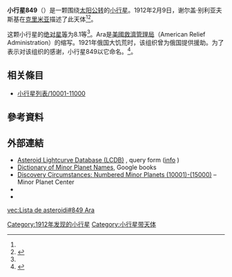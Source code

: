 {{Infobox planet
 | minorplanet     = yes
 | name            = 849 Ara
 | background      = #D6D6D6
 | image = 
 | image_size      = 
 | caption         =
 | discovery_ref   =  <ref name="MPC-object" />
 | discoverer      = [[谢尔盖·别利亚夫斯基|谢尔盖·别利亚夫斯基]]
 | discovery_site  = [[克里米亚|克里米亚]]
 | discovered      = 1912年2月9日
 | mpc_name        = 849 Ara
 | alt_names       = 849 Ara
 | pronounced      = 
 | named_after     = <ref name="MPC-object" />
 | mp_category     = [[主帶小行星|主帶小行星]] <ref name="MPC-object" /><ref name="jpldata" />
 | orbit_ref       = <ref name="a">[http://ssd.jpl.nasa.gov/sbdb.cgi?sstr=849 849] {{Wayback|url=http://ssd.jpl.nasa.gov/sbdb.cgi?sstr=849 |date=20210717223100 }}，小行星數據庫瀏覽器（JPL Small-Body Database Browser）－[[美国国家航空航天局|美国国家航空航天局]]喷气推进实验室</ref>
 | epoch           = 2019-04-27.0（[[儒略日|JD]] 2458600.5）
 | uncertainty     = 0
 | observation_arc = 
 | aphelion = {{convert|3.777|AU|km|3|abbr=on|lk=out}}
 | perihelion      = {{convert|2.5146549|AU|km|3|abbr=on}}
 | semimajor       = 3.1456211
 | eccentricity    = 0.2005855
 | period          = 5.58[[儒略年|yr]]
 | mean_anomaly    = 252.58563[[度|°]]
 | mean_motion     = {{Deg2DMS|0.17666250|sup=ms}} / day
 | inclination     = 19.53131
 | asc_node        = 228.36688°
 | arg_peri        = 63.30486
 | mean_diameter   = 
 | rotation        = 
 | albedo          =
 | spectral_type   =
 | abs_magnitude   = 8.1<ref name="jpldata" />
}}
'''小行星849'''（{{lang-en|849 Ara}}）是一颗围绕[[太阳|太阳]][[公转|公转]]的[[小行星|小行星]]。1912年2月9日，谢尔盖·别利亚夫斯基在[[克里米亚|克里米亚]]描述了此天体<ref name="a" /><ref>{{cite news|title=小行星列表|url=http://cfa-www.harvard.edu/iau/lists/NumberedMPs.txt|accessdate=2018-10-19|newspaper=哈佛大学|archive-date=2008-05-17|archive-url=https://web.archive.org/web/20080517010638/http://cfa-www.harvard.edu/iau/lists/NumberedMPs.txt|dead-url=no}}</ref>。

这颗小行星的[[绝对星等|绝对星等]]为8.1等<ref name="a" />。Ara是[[美國救濟管理局|美國救濟管理局]]（American Relief Administration）的缩写。1921年俄国大饥荒时，该组织曾为俄国提供援助。为了表示对该组织的感谢，小行星849以它命名。<ref>{{cite book|author=Paul Herget|title=The Names of the Minor Planets|year=1968}}</ref>。

== 相关條目 ==
*[[小行星列表/10001-11000|小行星列表/10001-11000]]

== 參考資料 ==
{{reflist|refs=

<ref name="jpldata">{{cite web
  |type       = 2018-01-26 last obs.
  |title      = JPL Small-Body Database Browser:849 Ara-849 Ara
  |url        = https://ssd.jpl.nasa.gov/sbdb.cgi?sstr=849
  |publisher  = [[Jet_Propulsion_Laboratory|Jet Propulsion Laboratory]]
  |accessdate = 28 March 2018}}</ref>

<ref name="MPC-object">{{cite web
  |title      = 849 Ara
  |work      = Minor Planet Center
  |url      = https://www.minorplanetcenter.net/db_search/show_object?object_id=849
  |accessdate      = 28 March 2018
  |archive-date      = 2016-03-04
  |archive-url      = https://web.archive.org/web/20160304114852/http://minorplanetcenter.net/db_search/show_object?object_id=849
  |dead-url      = no
  }}</ref>

}}

==  外部連結 ==
* [http://www.minorplanet.info/PHP/lcdbsummaryquery.php Asteroid Lightcurve Database (LCDB)] {{Wayback|url=http://www.minorplanet.info/PHP/lcdbsummaryquery.php |date=20171210173955 }}, query form ([http://www.minorplanet.info/lightcurvedatabase.html info] {{Wayback|url=http://www.minorplanet.info/lightcurvedatabase.html |date=20171216050541 }})
* [https://books.google.com/books?id=aeAg1X7afOoC&pg Dictionary of Minor Planet Names], Google books
* [http://www.minorplanetcenter.net/iau/lists/NumberedMPs010001.html Discovery Circumstances: Numbered Minor Planets (10001)-(15000)] {{Wayback|url=http://www.minorplanetcenter.net/iau/lists/NumberedMPs010001.html |date=20180612162317 }} – Minor Planet Center
* {{AstDys|849}}
* {{JPL small body}}

{{Minor Planet Number|[[小行星848|小行星848]]|[[小行星850|小行星850]]}}
{{小天体}}

[[Category:1912年发现的小行星|Category:1912年发现的小行星]]
[[Category:小行星带天体|Category:小行星带天体]]


{{Beltasteroid-stub}}

[[vec:Lista_de_asteroidi#849_Ara|vec:Lista de asteroidi#849 Ara]]